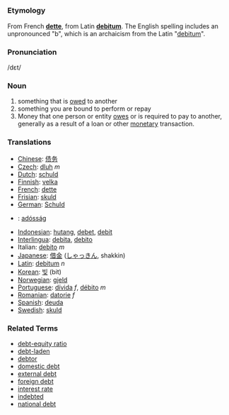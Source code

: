 =={{en}}==
=== Etymology ===
From French '''[[dette]]''', from Latin '''[[debitum]]'''. The English spelling includes an unpronounced "b", which is an archaicism from the Latin "[[debitum]]". 

===Pronunciation===
/d&#603;t/

===Noun===
#something that is [[owe|owed]] to another
#something you are bound to perform or repay
#Money that one person or entity [[owe|owes]] or is required to pay to another, generally as a result of a loan or other [[monetary]] transaction.

=== Translations ===
*[[Chinese]]: [[债务]]
*[[Czech]]: [[dluh]] ''m''
*[[Dutch]]: [[schuld]]
*[[Finnish]]: [[velka]]
*[[French]]: [[dette]]
*[[Frisian]]: [[skuld]]
*[[German]]: [[Schuld]]
*{{hu}}: [[:hu:adósság|adósság]]
*[[Indonesian]]: [[hutang]], [[debet]], [[debit]]
*[[Interlingua]]: [[debita]], [[debito]]
*Italian: [[debito]] ''m''
*[[Japanese]]: [[借金]] ([[しゃっきん]], shakkin)
*[[Latin]]: [[debitum]] ''n''
*[[Korean]]: [[빚]] (bit)
*[[Norwegian]]: [[gjeld]]
*[[Portuguese]]: [[dívida]] ''f'', [[débito]] ''m''
*[[Romanian]]: [[datorie]] ''f''
*[[Spanish]]: [[deuda]]
*[[Swedish]]: [[skuld]]
 

===Related Terms===
* [[debt-equity ratio]]
* [[debt-laden]]
* [[debtor]]
* [[domestic debt]]
* [[external debt]]
* [[foreign debt]]
* [[interest rate]]
* [[indebted]]
* [[national debt]]